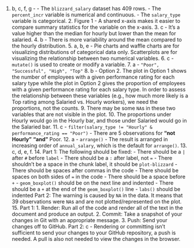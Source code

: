 1. b, c, f, g - - The `blizzard_salary` dataset has 409 rows. - The `percent_incr` variable is numerical and continuous. - The `salary_type` variable is categorical. 2. Figure 1 - A shared x-axis makes it easier to compare summary statistics for the variable on the x-axis. 3. c - It's a value higher than the median for hourly but lower than the mean for salaried. 4. b - There is more variability around the mean compared to the hourly distribution. 5. a, b, e - Pie charts and waffle charts are for visualizing distributions of categorical data only. Scatterplots are for visualizing the relationship between two numerical variables. 6. c - `mutate()` is used to create or modify a variable. 7. a - `"Poor", "Successful", "High", "Top"` 8. b - Option 2. The plot in Option 1 shows the number of employees with a given performance rating for each salary type while the plot in Option 2 gives the proportion of employees with a given performance rating for each salary type. In order to assess the relationship between these variables (e.g., how much more likely is a Top rating among Salaried vs. Hourly workers), we need the proportions, not the counts. 9. There may be some `NA`s in these two variables that are not visible in the plot. 10. The proportions under Hourly would go in the Hourly bar, and those under Salaried would go in the Salaried bar. 11. c - `filter(salary_type != "Hourly" & performance_rating == "Poor")` - There are 5 observations for **"not Hourly"** **"and"** Poor. 12. a - `arrange()` - The result is arranged in increasing order of `annual_salary`, which is the default for `arrange()`. 13. c, d, e, f. 14. Part 1: The following should be fixed: - There should be a `|` after `#` before `label` - There should be a `:` after label, not `=` - There shouldn't be a space in the chunk label, it should be `plot-blizzard` - There should be spaces after commas in the code - There should be spaces on both sides of `=` in the code - There should be a space before `+` - `geom_boxplot()` should be on the next line and indented - There should be a `+` at the end of the `geom_boxplot()` line - `labs()` should be indented Part 2: The warning is caused by `NA` in the data. It means that 39 observations were `NA`s and are not plotted/represented on the plot. 15. Part 1: 1. Render: Run all of the code and render all of the text in the document and produce an output. 2. Commit: Take a snapshot of your changes in Git with an appropriate message. 3. Push: Send your changes off to GitHub. Part 2: c - Rendering or committing isn't sufficient to send your changes to your GitHub repository, a push is needed. A pull is also not needed to view the changes in the browser.
